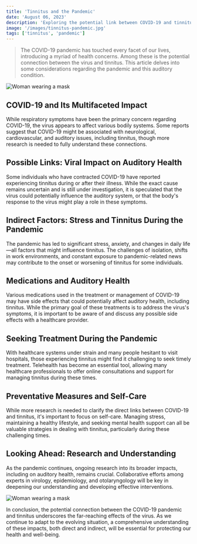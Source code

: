 ```yaml
---
title: 'Tinnitus and the Pandemic'
date: 'August 06, 2023'
description: 'Exploring the potential link between COVID-19 and tinnitus.'
image: '/images/tinnitus-pandemic.jpg'
tags: ['tinnitus', 'pandemic']
---
```


<Blockquote>
  The COVID-19 pandemic has touched every facet of our lives, introducing a
  myriad of health concerns. Among these is the potential connection between the
  virus and tinnitus. This article delves into some considerations regarding the
  pandemic and this auditory condition.
</Blockquote>
<Image src="/images/tinnitus-pandemic.jpg" alt="Woman wearing a mask" />

## <Highlighter>COVID-19 and Its Multifaceted Impact</Highlighter>

While respiratory symptoms have been the primary concern regarding COVID-19, the virus appears to affect various bodily systems. Some reports suggest that COVID-19 might be associated with neurological, cardiovascular, and auditory issues, including tinnitus, though more research is needed to fully understand these connections.

<AdComponent />

## <Highlighter>Possible Links: Viral Impact on Auditory Health</Highlighter>

Some individuals who have contracted COVID-19 have reported experiencing tinnitus during or after their illness. While the exact cause remains uncertain and is still under investigation, it is speculated that the virus could potentially influence the auditory system, or that the body's response to the virus might play a role in these symptoms.

## <Highlighter>Indirect Factors: Stress and Tinnitus During the Pandemic</Highlighter>

The pandemic has led to significant stress, anxiety, and changes in daily life—all factors that might influence tinnitus. The challenges of isolation, shifts in work environments, and constant exposure to pandemic-related news may contribute to the onset or worsening of tinnitus for some individuals.

## <Highlighter>Medications and Auditory Health</Highlighter>

Various medications used in the treatment or management of COVID-19 may have side effects that could potentially affect auditory health, including tinnitus. While the primary goal of these treatments is to address the virus's symptoms, it is important to be aware of and discuss any possible side effects with a healthcare provider.

<AdComponent />

## <Highlighter>Seeking Treatment During the Pandemic</Highlighter>

With healthcare systems under strain and many people hesitant to visit hospitals, those experiencing tinnitus might find it challenging to seek timely treatment. Telehealth has become an essential tool, allowing many healthcare professionals to offer online consultations and support for managing tinnitus during these times.

## <Highlighter>Preventative Measures and Self-Care</Highlighter>

While more research is needed to clarify the direct links between COVID-19 and tinnitus, it's important to focus on self-care. Managing stress, maintaining a healthy lifestyle, and seeking mental health support can all be valuable strategies in dealing with tinnitus, particularly during these challenging times.

## <Highlighter>Looking Ahead: Research and Understanding</Highlighter>

As the pandemic continues, ongoing research into its broader impacts, including on auditory health, remains crucial. Collaborative efforts among experts in virology, epidemiology, and otolaryngology will be key in deepening our understanding and developing effective interventions.

<Image src="/images/tinnitus-pandemic2.jpg" alt="Woman wearing a mask" />

In conclusion, the potential connection between the COVID-19 pandemic and tinnitus
underscores the far-reaching effects of the virus. As we continue to adapt to the
evolving situation, a comprehensive understanding of these impacts, both direct and
indirect, will be essential for protecting our health and well-being.
